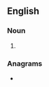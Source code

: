 ==English==

===Noun===
{{en-noun}}

# {{obsolete spelling of|rarity|lang=en}}

===Anagrams===
* {{l|en|retiari}}